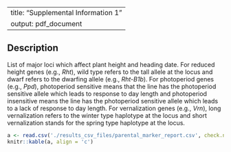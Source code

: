 
---
title: "Supplemental Information 1"
output: pdf_document
---

## Description

List of major loci which affect plant height and heading date. For reduced height genes (e.g., _Rht_), wild type refers to the tall allele at the locus and dwarf refers to the dwarfing allele (e.g., _Rht-B1b_). For photoperiod genes (e.g., _Ppd_), photoperiod sensitive means that the line has the photoperiod sensitive allele which leads to response to day length and photoperiod insensitive means the line has the photoperiod sensitive allele which leads to a lack of response to day length. For vernalization genes (e.g., _Vrn_), long vernalization refers to the winter type haplotype at the locus and short vernalization stands for the spring type haplotype at the locus.  

```r
a <- read.csv('./results_csv_files/parental_marker_report.csv', check.names = FALSE)
knitr::kable(a, align = 'c')
```
